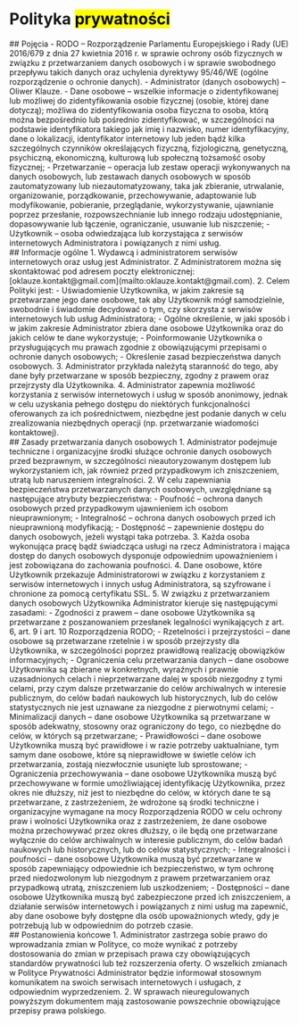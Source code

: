 ---
---
# Polityka <mark>prywatności</mark>

<Section>
## Pojęcia
<TextBlock>
- RODO – Rozporządzenie Parlamentu Europejskiego i Rady (UE) 2016/679 z dnia 27 kwietnia 2016 r. w sprawie ochrony osób fizycznych w związku z przetwarzaniem danych osobowych i w sprawie swobodnego przepływu takich danych oraz uchylenia dyrektywy 95/46/WE (ogólne rozporządzenie o ochronie danych).
- Administrator (danych osobowych) – Oliwer Klauze. 
- Dane osobowe – wszelkie informacje o zidentyfikowanej lub możliwej do zidentyfikowania osobie fizycznej (osobie, której dane dotyczą); możliwa do zidentyfikowania osoba fizyczna to osoba, którą można bezpośrednio lub pośrednio zidentyfikować, w szczególności na podstawie identyfikatora takiego jak imię i nazwisko, numer identyfikacyjny, dane o lokalizacji, identyfikator internetowy lub jeden bądź kilka szczególnych czynników określających fizyczną, fizjologiczną, genetyczną, psychiczną, ekonomiczną, kulturową lub społeczną tożsamość osoby fizycznej;
- Przetwarzanie – operacja lub zestaw operacji wykonywanych na danych osobowych, lub zestawach danych osobowych w sposób zautomatyzowany lub niezautomatyzowany, taka jak zbieranie, utrwalanie, organizowanie, porządkowanie, przechowywanie, adaptowanie lub modyfikowanie, pobieranie, przeglądanie, wykorzystywanie, ujawnianie poprzez przesłanie, rozpowszechnianie lub innego rodzaju udostępnianie, dopasowywanie lub łączenie, ograniczanie, usuwanie lub niszczenie;
- Użytkownik – osoba odwiedzająca lub korzystająca z serwisów internetowych Administratora i powiązanych z nimi usług.
</TextBlock>
</Section>

<Section>
## Informacje ogólne
<TextBlock>
1. Wydawcą i administratorem serwisów internetowych oraz usług jest Administrator. Z Administratorem można się skontaktować pod adresem poczty elektronicznej: [oklauze.kontakt@gmail.com](mailto:oklauze.kontakt@gmail.com).
2. Celem Polityki jest:
    - Uświadomienie Użytkownika, w jakim zakresie są przetwarzane jego dane osobowe, tak aby Użytkownik mógł samodzielnie, swobodnie i świadomie decydować o tym, czy skorzysta z serwisów internetowych lub usług Administratora;
    - Ogólne określenie, w jaki sposób i w jakim zakresie Administrator zbiera dane osobowe Użytkownika oraz do jakich celów te dane wykorzystuje;
    - Poinformowanie Użytkownika o przysługujących mu prawach zgodnie z obowiązującymi przepisami o ochronie danych osobowych;
    - Określenie zasad bezpieczeństwa danych osobowych.
3. Administrator przykłada należytą staranność do tego, aby dane były przetwarzane w sposób bezpieczny, zgodny z prawem oraz przejrzysty dla Użytkownika.
4. Administrator zapewnia możliwość korzystania z serwisów internetowych i usług w sposób anonimowy, jednak w celu uzyskania pełnego dostępu do niektórych funkcjonalności oferowanych za ich pośrednictwem, niezbędne jest podanie danych w celu zrealizowania niezbędnych operacji (np. przetwarzanie wiadomości kontaktowej).
</TextBlock>
</Section>

<Section>
## Zasady przetwarzania danych osobowych
<TextBlock>
1. Administrator podejmuje techniczne i organizacyjne środki służące ochronie danych osobowych przed bezprawnym, w szczególności nieautoryzowanym dostępem lub wykorzystaniem ich, jak również przed przypadkowym ich zniszczeniem, utratą lub naruszeniem integralności.
2. W celu zapewniania bezpieczeństwa przetwarzanych danych osobowych, uwzględniane są następujące atrybuty bezpieczeństwa:
    - Poufność – ochrona danych osobowych przed przypadkowym ujawnieniem ich osobom nieuprawnionym;
    - Integralność – ochrona danych osobowych przed ich nieuprawnioną modyfikacją;
    - Dostępność – zapewnienie dostępu do danych osobowych, jeżeli wystąpi taka potrzeba.
3. Każda osoba wykonująca pracę bądź świadcząca usługi na rzecz Administratora i mająca dostęp do danych osobowych dysponuje odpowiednim upoważnieniem i jest zobowiązana do zachowania poufności.
4. Dane osobowe, które Użytkownik przekazuje Administratorowi w związku z korzystaniem z serwisów internetowych i innych usług Administratora, są szyfrowane i chronione za pomocą certyfikatu SSL.
5. W związku z przetwarzaniem danych osobowych Użytkownika Administrator kieruje się następującymi zasadami:
    - Zgodności z prawem – dane osobowe Użytkownika są przetwarzane z poszanowaniem przesłanek legalności wynikających z art. 6, art. 9 i art. 10 Rozporządzenia RODO;
    - Rzetelności i przejrzystości – dane osobowe są przetwarzane rzetelnie i w sposób przejrzysty dla Użytkownika, w szczególności poprzez prawidłową realizację obowiązków informacyjnych;
    - Ograniczenia celu przetwarzania danych – dane osobowe Użytkownika są zbierane w konkretnych, wyraźnych i prawnie uzasadnionych celach i nieprzetwarzane dalej w sposób niezgodny z tymi celami, przy czym dalsze przetwarzanie do celów archiwalnych w interesie publicznym, do celów badań naukowych lub historycznych, lub do celów statystycznych nie jest uznawane za niezgodne z pierwotnymi celami;
    - Minimalizacji danych – dane osobowe Użytkownika są przetwarzane w sposób adekwatny, stosowny oraz ograniczony do tego, co niezbędne do celów, w których są przetwarzane;
    - Prawidłowości – dane osobowe Użytkownika muszą być prawidłowe i w razie potrzeby uaktualniane, tym samym dane osobowe, które są nieprawidłowe w świetle celów ich przetwarzania, zostają niezwłocznie usunięte lub sprostowane;
    - Ograniczenia przechowywania – dane osobowe Użytkownika muszą być przechowywane w formie umożliwiającej identyfikację Użytkownika, przez okres nie dłuższy, niż jest to niezbędne do celów, w których dane te są przetwarzane, z zastrzeżeniem, że wdrożone są środki techniczne i organizacyjne wymagane na mocy Rozporządzenia RODO w celu ochrony praw i wolności Użytkownika oraz z zastrzeżeniem, że dane osobowe można przechowywać przez okres dłuższy, o ile będą one przetwarzane wyłącznie do celów archiwalnych w interesie publicznym, do celów badań naukowych lub historycznych, lub do celów statystycznych;
    - Integralności i poufności – dane osobowe Użytkownika muszą być przetwarzane w sposób zapewniający odpowiednie ich bezpieczeństwo, w tym ochronę przed niedozwolonym lub niezgodnym z prawem przetwarzaniem oraz przypadkową utratą, zniszczeniem lub uszkodzeniem;
    - Dostępności – dane osobowe Użytkownika muszą być zabezpieczone przed ich zniszczeniem, a działanie serwisów internetowych i powiązanych z nimi usług ma zapewnić, aby dane osobowe były dostępne dla osób upoważnionych wtedy, gdy je potrzebują lub w odpowiednim do potrzeb czasie.
</TextBlock>
</Section>

<Section>
## Postanowienia końcowe
<TextBlock>
1. Administrator zastrzega sobie prawo do wprowadzania zmian w Polityce, co może wynikać z potrzeby dostosowania do zmian w przepisach prawa czy obowiązujących standardów prywatności lub też rozszerzenia oferty. O wszelkich zmianach w Polityce Prywatności Administrator będzie informował stosownym komunikatem na swoich serwisach internetowych i usługach, z odpowiednim wyprzedzeniem.
2. W sprawach nieuregulowanych powyższym dokumentem mają zastosowanie powszechnie obowiązujące przepisy prawa polskiego.
</TextBlock>
</Section>